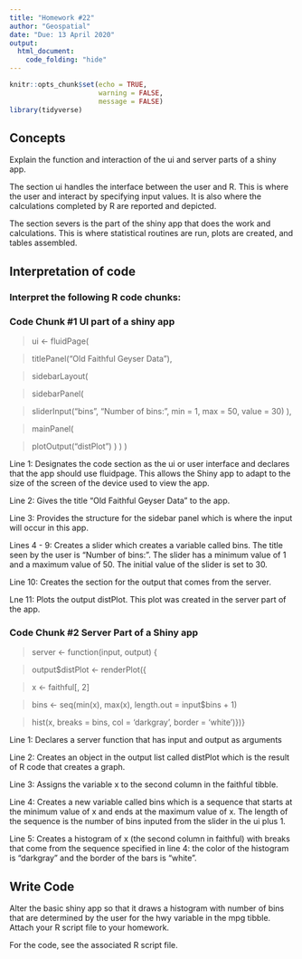 ```yaml
---
title: "Homework #22"
author: "Geospatial"
date: "Due: 13 April 2020"
output:
  html_document:
    code_folding: "hide"
---
```


```r
knitr::opts_chunk$set(echo = TRUE,
                      warning = FALSE,
                      message = FALSE)
library(tidyverse)
```

## Concepts  

Explain the function and interaction of the ui and server parts of a shiny app.  

The section ui handles the interface between the user and R. This is where the user and interact by specifying input values. It is also where the calculations completed by R are reported and depicted.  

The section severs is the part of the shiny app that does the work and calculations. This is where statistical routines are run, plots are created, and tables assembled.  
    
## Interpretation of code  

### Interpret the following R code chunks: 

### Code Chunk #1 UI part of a shiny app

> ui <- fluidPage(

> titlePanel("Old Faithful Geyser Data"),

> sidebarLayout(

>  sidebarPanel(

> sliderInput("bins",
                       "Number of bins:",
                       min = 1,
                       max = 50,
                       value = 30)
                ),

>  mainPanel(

>  plotOutput("distPlot")
       )
   ) )

Line 1: Designates the code section as the ui or user interface and declares that the app should use fluidpage. This allows the Shiny app to adapt to the size of the screen of the device used to view the app.  

Line 2: Gives the title "Old Faithful Geyser Data" to the app.

Line 3: Provides the structure for the sidebar panel which is where the input will occur in this app.

Lines 4 - 9:  Creates a slider which creates a variable called bins. The title seen by the user is "Number of bins:". The slider has a minimum value of 1 and a maximum value of 50. The initial value of the slider is set to 30.

Line 10: Creates the section for the output that comes from the server.

Lne 11:  Plots the output distPlot. This plot was created in the server part of the app.

### Code Chunk #2 Server Part of a Shiny app

> server <- function(input, output) {

> output$distPlot <- renderPlot({

>  x <- faithful[, 2]

>  bins <- seq(min(x), max(x), length.out = input$bins + 1)

>  hist(x, breaks = bins, col = 'darkgray', border = 'white')})}

Line 1:  Declares a server function that has input and output as arguments  

Line 2:  Creates an object in the output list called distPlot which is the result of R code that creates a graph.  

Line 3:  Assigns the variable x to the second column in the faithful tibble.  

Line 4:  Creates a new variable called bins which is a sequence that starts at the minimum value of x and ends at the maximum value of x. The length of the sequence is the number of bins inputed from the slider in the ui plus 1.  

Line 5:  Creates a histogram of x (the second column in faithful) with breaks that come from the sequence specified in line 4: the color of the histogram is "darkgray" and the border of the bars is "white".  

## Write Code

Alter the basic shiny app so that it draws a histogram with number of bins that are determined by the user for the hwy variable in the mpg tibble. Attach your R script file to your homework.

For the code, see the associated R script file.
